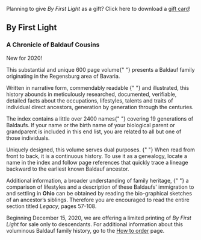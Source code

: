 
<div>

<ByFirstLightCover />

<p className="giftCard">
Planning to give <em>By First Light</em> as a gift?
Click here to download a <a href="/assets/BFL-gift-card.pdf">gift card</a>!
</p>

</div>

<div className="by-first-light">

<h2 className="book-title">By First Light</h2>
<h3 className="book-subtitle">A Chronicle of Baldauf Cousins</h3>

<div className="highlight">New for 2020!</div>

<p>
  <span className="lead-in">This substantial and unique 600 page volume</span>{" "}
  presents a Baldauf family originating in the Regensburg area of Bavaria.
</p>

<p>
  <span className="lead-in">
    Written in narrative form, commendably readable
  </span>{" "}
  and illustrated, this history abounds in meticulously researched, documented,
  verifiable, detailed facts about the occupations, lifestyles, talents and
  traits of individual direct ancestors, generation by generation through the
  centuries.
</p>
<p>
  <span className="lead-in">The index contains a little over 2400 names</span>{" "}
  covering 19 generations of Baldaufs. If your name or the birth name of your
  biological parent or grandparent is included in this end list, you are related
  to all but one of those individuals.
</p>
<p>
  <span className="lead-in">
    Uniquely designed, this volume serves dual purposes.
  </span>{" "}
  When read from front to back, it is a continuous history. To use it as a
  genealogy, locate a name in the index and follow page references that quickly
  trace a lineage backward to the earliest known Baldauf ancestor.
</p>
<p>
  <span className="lead-in">
    Additional information, a broader understanding of family heritage,
  </span>{" "}
  a comparison of lifestyles and a description of these Baldaufs' immigration to
  and settling in <b>Ohio</b> can be obtained by reading the bio-graphical
  sketches of an ancestor’s siblings. Therefore you are encouraged to read the
  entire section titled <i>Legacy</i>, pages 57-108.
</p>

Beginning December 15, 2020, we are offering a limited printing of _By First Light_
for sale only to descendants. For additional information about this voluminous Baldauf
family history, go to the [How to order](/how-to-order) page.

</div>

